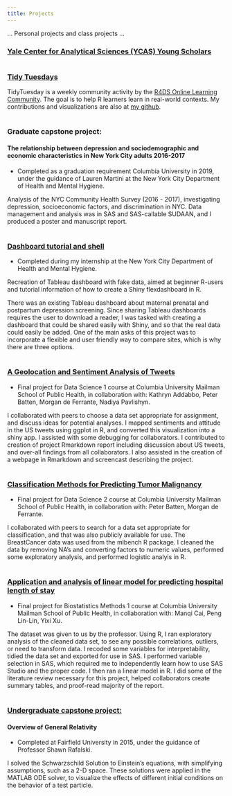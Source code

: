 ```yaml
---
title: Projects
---
```


... Personal projects and class projects ...

### [Yale Center for Analytical Sciences (YCAS) Young Scholars](/young-scholars/)

#
#

### [Tidy Tuesdays](/tidytuesdays/)


TidyTuesday is a weekly community activity by the [R4DS Online Learning Community](https://github.com/rfordatascience/tidytuesday). The goal is to help R learners learn in real-world contexts. My contributions and visualizations are also at [my github](https://github.com/k-maciejewski/TidyTuesdays/).

#
#

### Graduate capstone project: 
#### The relationship between depression and sociodemographic and economic characteristics in New York City adults 2016-2017

- Completed as a graduation requirement Columbia University in 2019, under the guidance of Lauren Martini at the New York City Department of Health and Mental Hygiene. 

Analysis of the NYC Community Health Survey (2016 - 2017), investigating depression, socioeconomic factors, and discrimination in NYC. Data management and analysis was in SAS and SAS-callable SUDAAN, and I produced a poster and manuscript report.

#
#

### [Dashboard tutorial and shell](https://kmaciejewski.shinyapps.io/MaternalDashboard/)

- Completed during my internship at the New York City Department of Health and Mental Hygiene.

Recreation of Tableau dashboard with fake data, aimed at beginner R-users and tutorial information of how to create a Shiny flexdashboard in R. 

There was an existing Tableau dashboard about maternal prenatal and postpartum depression screening. Since sharing Tableau dashboards requires the user to download a reader, I was tasked with creating a dashboard that could be shared easily with Shiny, and so that the real data could easily be added. One of the main asks of this project was to incorporate a flexible and user friendly way to compare sites, which is why there are three options.

#
#

### [A Geolocation and Sentiment Analysis of Tweets](https://k-maciejewski.github.io/p8105_final_website/index.html) 

- Final project for Data Science 1 course at Columbia University Mailman School of Public Health, in collaboration with: Kathryn Addabbo, Peter Batten, Morgan de Ferrante, Nadiya Pavlishyn. 

I collaborated with peers to choose a data set appropriate for assignment, and discuss ideas for potential analyses. I mapped sentiments and attitude in the US tweets using ggplot in R, and converted this visualization into a shiny app. I assisted with some debugging for collaborators. I contributed to creation of project Rmarkdown report including discussion about US tweets, and over-all findings from all collaborators. I also assisted in the creation of a webpage in Rmarkdown and screencast describing the project.

#
#

### [Classification Methods for Predicting Tumor Malignancy](https://github.com/pbatten1/DS2Final/blob/master/FinalProjRMD1.pdf) 

- Final project for Data Science 2 course at Columbia University Mailman School of Public Health, in collaboration with: Peter Batten, Morgan de Ferrante.

I collaborated with peers to search for a data set appropriate for classification, and that was also publicly available for use. The BreastCancer data was used from the mlbench R package. I cleaned the data by removing NA's and converting factors to numeric values, performed some exploratory analysis, and performed logistic analyis in R.

#
#

### [Application and analysis of linear model for predicting hospital length of stay](https://github.com/caimanqi/bm1_final_project/blob/master/BMI%20Final%20Project.pdf) 

- Final project for Biostatistics Methods 1 course at Columbia University Mailman School of Public Health, in collaboration with: Manqi Cai, Peng Lin-Lin, Yixi Xu. 

The dataset was given to us by the professor. Using R, I ran exploratory analysis of the cleaned data set, to see any possible correlations, outliers, or need to transform data. I recoded some variables for interpretability, tidied the data set and exported for use in SAS. I performed variable selection in SAS, which required me to independently learn how to use SAS Studio and the proper code. I then ran a linear model in R. I did some of the literature review necessary for this project, helped collaborators create summary tables, and proof-read majority of the report.

#
#

### [Undergraduate capstone project:](/projects_files/maciejewski_capstone.pdf)
#### Overview of General Relativity

- Completed at Fairfield University in 2015, under the guidance of Professor Shawn Rafalski. 

I solved the Schwarzschild Solution to Einstein's equations, with simplifying assumptions, such as a 2-D space. These solutions were applied in the MATLAB ODE solver, to visualize the effects of different initial conditions on the behavior of a test particle.
